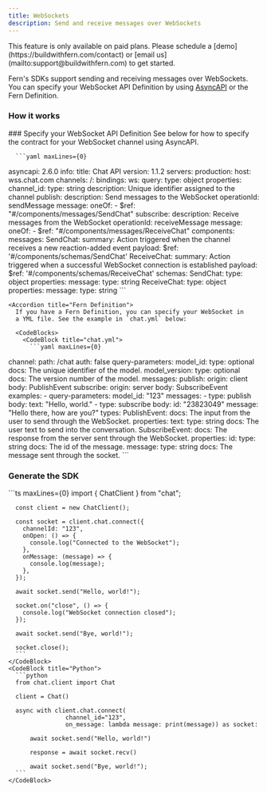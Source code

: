 ```yaml
---
title: WebSockets
description: Send and receive messages over WebSockets
---
```


<Warning title='Pro Feature'>
  This feature is only available on paid plans. Please schedule a [demo](https://buildwithfern.com/contact) 
  or [email us](mailto:support@buildwithfern.com) to get started. 
</Warning>

Fern's SDKs support sending and receiving messages over WebSockets. You can specify 
your WebSocket API Definition by using [AsyncAPI](https://www.asyncapi.com/en) or 
the Fern Definition. 

### How it works

<Steps>
  ### Specify your WebSocket API Definition

  <AccordionGroup>
    <Accordion title="AsyncAPI">
      See below for how to specify the contract for your WebSocket channel 
      using AsyncAPI.

      ```yaml maxLines={0}
asyncapi: 2.6.0
info:
title: Chat API
version: 1.1.2
servers:
production:
  host: wss.chat.com
channels:
/:
  bindings:
    ws:
      query:
        type: object
        properties:
          channel_id:
            type: string
            description: Unique identifier assigned to the channel
  publish:
    description: Send messages to the WebSocket
    operationId: sendMessage
    message:
      oneOf:
        - $ref: "#/components/messages/SendChat"
  subscribe:
    description: Receive messages from the WebSocket
    operationId: receiveMessage
    message:
      oneOf:
        - $ref: "#/components/messages/ReceiveChat"
components:
messages:
  SendChat:
    summary: Action triggered when the channel receives a new reaction-added event
    payload:
      $ref: '#/components/schemas/SendChat'
  ReceiveChat:
    summary: Action triggered when a successful WebSocket connection is established
    payload:
      $ref: '#/components/schemas/ReceiveChat'
schemas:
SendChat:
  type: object
  properties:
    message:
      type: string
ReceiveChat:
  type: object
  properties:
    message:
      type: string
      ```
    </Accordion>

    <Accordion title="Fern Definition">
      If you have a Fern Definition, you can specify your WebSocket in 
      a YML file. See the example in `chat.yml` below:

      <CodeBlocks>
        <CodeBlock title="chat.yml">
          ```yaml maxLines={0}
channel:
  path: /chat
  auth: false
  query-parameters:
    model_id:
      type: optional<string>
      docs: The unique identifier of the model.
    model_version:
      type: optional<integer>
      docs: The version number of the model.
  messages:
    publish:
      origin: client
      body: PublishEvent
    subscribe:
      origin: server
      body: SubscribeEvent
  examples: 
    - query-parameters: 
        model_id: "123"
      messages: 
        - type: publish
          body:
            text: "Hello, world."
        - type: subscribe
          body: 
            id: "23823049"
            message: "Hello there, how are you?"
types:
  PublishEvent:
    docs: The input from the user to send through the WebSocket. 
    properties: 
      text: 
        type: string
        docs: The user text to send into the conversation. 
  SubscribeEvent:
    docs: The response from the server sent through the WebSocket.
    properties: 
      id: 
        type: string
        docs: The id of the message. 
      message:
        type: string
        docs: The message sent through the socket. 
          ```
        </CodeBlock>
      </CodeBlocks>
    </Accordion>
  </AccordionGroup>

  ### Generate the SDK

  <CodeBlocks>
    <CodeBlock title="TypeScript">
      ```ts maxLines={0}
      import { ChatClient } from "chat";

      const client = new ChatClient();

      const socket = client.chat.connect({
        channelId: "123",
        onOpen: () => {
          console.log("Connected to the WebSocket");
        },
        onMessage: (message) => {
          console.log(message);
        },
      });

      await socket.send("Hello, world!");

      socket.on("close", () => {
        console.log("WebSocket connection closed");
      });

      await socket.send("Bye, world!");

      socket.close();
      ```
    </CodeBlock>
    <CodeBlock title="Python">
      ```python
      from chat.client import Chat  

      client = Chat()

      async with client.chat.connect(
                    channel_id="123", 
                    on_message: lambda message: print(message)) as socket:
        
          await socket.send("Hello, world!")

          response = await socket.recv()

          await socket.send("Bye, world!");
      ```
    </CodeBlock>
  </CodeBlocks>
</Steps>